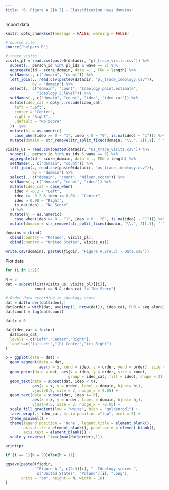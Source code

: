 ```yaml
---
title: "6. Figure A.2[A.3] - Classification news domains"
---
```


Import data 
```r
knitr::opts_chunk$set(message = FALSE, warning = FALSE)

# source file 
source('helpers.R')

# trace visits
visits_pl = read.csv(paste0(datadir, "pl_trace_visits.csv")) %>%
  subset(., person_id %in% pl_ids & wave == 2) %>%
  aggregate(id ~ score_domain, data = ., FUN = length) %>% 
  setNames(., c("domain", "count")) %>% 
  left_join(., read.csv(paste0(datadir, "pl_trace_ideology.csv")), 
            by = "domain") %>% 
  select(., c("domain", "count", "Ideology.point.estimate", 
              "Ideology.3.level")) %>%
  setNames(., c("domain", "count", "ideo", "ideo_cat")) %>% 
  mutate(ideo_cat = dplyr::recode(ideo_cat,
    left = "Left", 
    center = "Center",
    right = "Right",
    .default = "No Score"
  ))  %>% 
  mutate(hj = as.numeric(
    case_when(ideo >= 0 ~ "1", ideo < 0 ~ "0", is.na(ideo) ~ "1"))) %>% 
  mutate(domain = str_remove(str_split_fixed(domain, "\\.", 2)[,1], " "))

visits_us = read.csv(paste0(datadir, "us_trace_visits.csv")) %>% 
  subset(., person_id %in% us_ids & wave == 3) %>%
  aggregate(id ~ score_domain, data = ., FUN = length) %>% 
  setNames(., c("domain", "count")) %>% 
  left_join(., read.csv(paste0(datadir, "us_trace_ideology.csv")), 
            by = "domain") %>% 
  select(., c("domain", "count", "Wilson.score")) %>%
  setNames(., c("domain", "count", "ideo")) %>%
  mutate(ideo_cat = case_when(
    ideo < -0.2 ~ "Left", 
    ideo >= -0.2 & ideo <= 0.08 ~ "Center",
    ideo > 0.08 ~ "Right",
    is.na(ideo) ~ "No Score"
  )) %>% 
  mutate(hj = as.numeric(
    case_when(ideo >= 0 ~ "1", ideo < 0 ~ "0", is.na(ideo) ~ "1"))) %>% 
  mutate(domain = str_remove(str_split_fixed(domain, "\\.", 2)[,1], " "))

domains = rbind(
  cbind(country = "Poland", visits_pl), 
  cbind(country = "United States", visits_us))

write.csv(domains, paste0(figdir, "Figure A.2[A.3] - Data.csv"))
```

Plot data
```r
for (i in 1:2){
  
N = 5
dat = subset(list(visits_us, visits_pl)[[i]], 
             count >= N & ideo_cat != "No Score")

# Order data according to ideology score
dat = dat[order(dat$ideo),]
dat$order = with(dat, ave(rep(1, nrow(dat)), ideo_cat, FUN = seq_along))
dat$count = log(dat$count)

dat$x = 0

dat$ideo_cat = factor(
  dat$ideo_cat, 
  levels = c("Left","Center","Right"), 
  labels=c("(a) Left","(b) Center","(c) Right")
)

p = ggplot(data = dat) + 
  geom_segment(data = dat, 
               aes(x = x, xend = ideo, y = order, yend = order), size = 0.5) + 
  geom_point(data = dat, aes(x = ideo, y = order, size = count, 
                            group = ideo_cat, fill = ideo), shape = 21) + 
  geom_text(data = subset(dat, ideo < 0), 
            aes(x = x, y = order, label = domain, hjust= hj), 
            vjust=0.5, size = 2, nudge_x = 0.05) +
  geom_text(data = subset(dat, ideo >= 0), 
            aes(x = x, y = order, label = domain, hjust= hj), 
            vjust=0.5, size = 2, nudge_x = -0.05) +
  scale_fill_gradient(low = "white", high = "goldenrod1") + 
  facet_wrap(.~ ideo_cat, strip.position ="top", ncol = 3) + 
  theme_minimal() + 
  theme(legend.position = 'None', legend.title = element_blank(),
        axis.title = element_blank(), panel.grid = element_blank(), 
        axis.text = element_blank()) + 
  scale_y_reverse( lim=c(max(dat$order),1))

print(p)

if (i == 1){h = 20}else{h = 11}

ggsave(paste0(figdir,
              "Figure A.", c(2:3)[i], "- Ideology scores ", 
              c("United States", "Poland")[i], ".png"), 
       units = "cm", height = h, width = 18)
}
```


